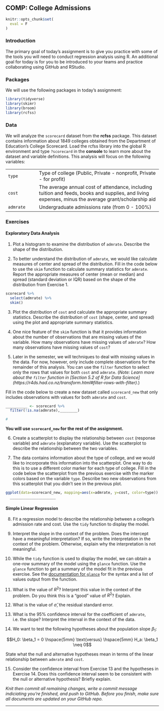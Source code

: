 ## COMP: College Admissions

```r
knitr::opts_chunk$set(
  eval = F
)
```

### Introduction {-}

The primary goal of today's assignment is to give you practice with some of the tools you will need to conduct regression analysis using R. An additional goal for today is for you to be introduced to your teams and practice collaborating using GitHub and RStudio. 

### Packages {-}

We will use the following packages in today's assignment:

```r
library(tidyverse)
library(skimr)
library(broom)
library(rcfss)
```

### Data {-}

We will analyze the `scorecard` dataset from the **rcfss** package. This dataset contains information about 1849 colleges obtained from the Department of Education's College Scorecard. Load the rcfss library into the global R environment and type `?scorecard` in the **console** to learn more about the dataset and variable definitions. This analysis will focus on the following variables: 

|  |  |
|-----------|------------------------------------------|
| `type` | Type of college (Public, Private - nonprofit, Private - for profit) |
| `cost` | The average annual cost of attendance, including tuition and feeds, books and supplies, and living expenses, minus the average grant/scholarship aid |
| `admrate` | Undergraduate admissions rate (from 0 - 100%) |

### Exercises {-}

#### Exploratory Data Analysis {-}

1. Plot a histogram to examine the distribution of `admrate`. Describe the shape of the distribution.

2. To better understand the distribution of `admrate`, we would like calculate measures of center and spread of the distribution. Fill in the code below to use the `skim` function to calculate summary statistics for `admrate`. Report the appropriate measures of center (mean or median) and spread (standard deviation or IQR) based on the shape of the distribution from Exercise 1.

```r
scorecard %>%
  select(admrate) %>%
  skim()
```

3. Plot the distribution of `cost` and calculate the appropriate summary statistics. Describe the distribution of `cost` (shape, center, and spread) using the plot and appropriate summary statistics.  

4. One nice feature of the `skim` function is that it provides information about the number of observations that are missing values of the variable. How many observations have missing values of `admrate`? How many observations have missing values of `cost`? 

5. Later in the semester, we will techniques to deal with missing values in the data. For now, however, only include complete observations for the remainder of this analysis. You can use the `filter` function to select only the rows that values for both `cost` and `admrate`. (*Note: Learn more about the `filter` function in [Section 5.2 of R for Data Science] (https://r4ds.had.co.nz/transform.html#filter-rows-with-filter).*)

Fill in the code below to create a new dataset called `scorecard_new` that only includes observations with values for both `admrate` and `cost`.

```r
__________ <- scorecard %>%
  filter(!is.na(admrate),________)
```

```r
# 
```

**You will use `scorecard_new` for the rest of the assignment.**

6. Create a scatterplot to display the relationship between `cost` (response variable) and `admrate` (explanatory variable). Use the scatterplot to describe the relationship between the two variables.

7. The data contains information about the type of college, and we would like to incorporate this information into the scatterplot. One way to do this is to use a different color marker for each type of college. Fill in the code below the scatterplot from the previous exercise with the marker colors based on the variable `type`. Describe two new observations from this scatterplot that you didn't see in the previous plot.

```r
ggplot(data=scorecard_new, mapping=aes(x=admrate, y=cost, color=type)) + 
  _____________________
```

#### Simple Linear Regression {-}

8. Fit a regression model to describe the relationship between a college's admission rate and cost. Use the `tidy` function to display the model.

9. Interpret the slope in the context of the problem. Does the intercept have a meaningful interpretation? If so, write the interpretation in the context of the problem. Otherwise, explain why the interpretation is not meaningful. 

10. While the `tidy` function is used to display the model, we can obtain a one-row summary of the model using the `glance` function. Use the `glance` function to get a summary of the model fit in the previous exercise. See the [documentation for `glance`](https://rdrr.io/cran/broom/man/glance.lm.html) for the syntax and a list of values output from the function.

11. What is the value of $R^2$? Interpret this value in the context of the problem. Do you think this is a "good" value of $R^2$? Explain.

12. What is the value of $\hat{\sigma}$, the residual standard error.

13. What is the 95% confidence interval for the coefficient of `admrate`, i.e. the slope? Interpret the interval in the context of the data. 

14. We want to test the following hypotheses about the population slope $\beta_1$:

$$H_0: \beta_1 = 0 \hspace{5mm} \text{versus} \hspace{5mm} H_a: \beta_1 \neq 0$$

State what the null and alternative hypotheses mean in terms of the linear relationship between `admrate` and `cost`.

15. Consider the confidence interval from Exercise 13 and the hypotheses in Exercise 14. Does this confidence interval seem to be consistent with the null or alternative hypothesis? Briefly explain.  

*Knit then commit all remaining changes, write a commit message indiciating you’re finished, and push to GitHub. Before you finish, make sure all documents are updated on your GitHub repo.*


***